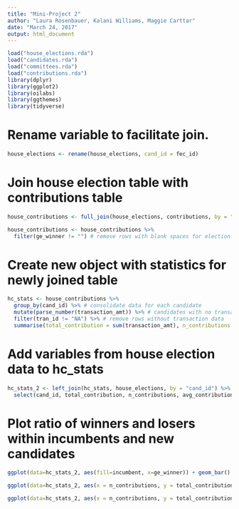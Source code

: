 ```yaml
---
title: "Mini-Project 2"
author: "Laura Rosenbauer, Kalani Williams, Maggie Carttar"
date: "March 24, 2017"
output: html_document
---
```


```r

load("house_elections.rda")
load("candidates.rda")
load("committees.rda")
load("contributions.rda")
library(dplyr)
library(ggplot2)
library(oilabs)
library(ggthemes)
library(tidyverse)
```


# Rename variable to facilitate join.
```r
house_elections <- rename(house_elections, cand_id = fec_id)
```

# Join house election table with contributions table
```r
house_contributions <- full_join(house_elections, contributions, by = "cand_id")

house_contributions <- house_contributions %>%
  filter(ge_winner != "") # remove rows with blank spaces for election results column
```

# Create new object with statistics for newly joined table
```r
hc_stats <- house_contributions %>%
  group_by(cand_id) %>% # consolidate data for each candidate
  mutate(parse_number(transaction_amt)) %>% # candidates with no transaction data were removed
  filter(tran_id != "NA") %>% # remove rows without transaction data
  summarise(total_contribution = sum(transaction_amt), n_contributions = n_distinct(tran_id), avg_contribution = total_contribution/n_contributions) # create new variables for total contribution per candidate, number of contributions per candidate, and average contribution per candidate
```

# Add variables from house election data to hc_stats
```r
hc_stats_2 <- left_join(hc_stats, house_elections, by = "cand_id") %>%
  select(cand_id, total_contribution, n_contributions, avg_contribution, candidate_name, party, ge_winner, incumbent)
```

# Plot ratio of winners and losers within incumbents and new candidates
```r
ggplot(data=hc_stats_2, aes(fill=incumbent, x=ge_winner)) + geom_bar() + scale_fill_pander() + labs(list(title = "How Often do Incumbents Win?", x = "Election Results", y = "Count", color = "Incumbent Status")) + scale_x_discrete(labels = c("N" = "Lost", "W" = "Won"))
```


```r
ggplot(data=hc_stats_2, aes(x = n_contributions, y = total_contribution, color = ge_winner)) + geom_point(alpha = 3/10) + labs(list(title = "How Grass-Roots Are the Candidates?", x = "Number of Contributions", y = "Total Contributions")) + scale_color_discrete(labels = c("N" = "Lost", "W" = "Won"))

ggplot(data=hc_stats_2, aes(x = n_contributions, y = total_contribution, color = party)) + geom_point(alpha = 3/10)
```

